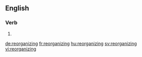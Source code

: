 {{also|re-organizing}}
==English==

===Verb===
{{head|en|present participle}}

# {{present participle of|reorganize|lang=en|nocat=1}}

[[de:reorganizing]]
[[fr:reorganizing]]
[[hu:reorganizing]]
[[sv:reorganizing]]
[[vi:reorganizing]]